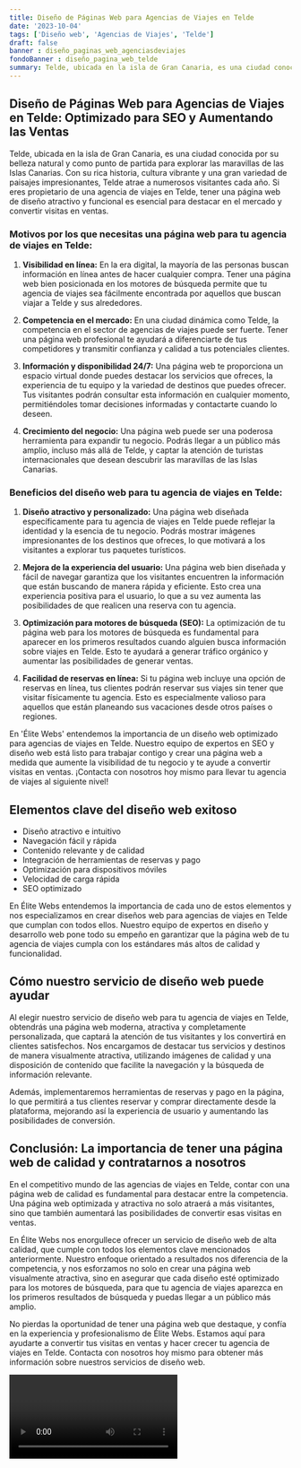 ```yaml
---
title: Diseño de Páginas Web para Agencias de Viajes en Telde
date: '2023-10-04'
tags: ['Diseño web', 'Agencias de Viajes', 'Telde']
draft: false
banner : diseño_paginas_web_agenciasdeviajes
fondoBanner : diseño_pagina_web_telde
summary: Telde, ubicada en la isla de Gran Canaria, es una ciudad conocida por su belleza natural y como punto de partida para explorar las maravillas de las Islas Canarias. Con su rica historia, cultura vibrante y una gran variedad de paisajes impresionantes, Telde atrae a numerosos visitantes cada año. Si eres propietario de una agencia de viajes en Telde, tener una página web de diseño atractivo y funcional es esencial para destacar en el mercado y convertir visitas en ventas.
---
```


## Diseño de Páginas Web para Agencias de Viajes en Telde: Optimizado para SEO y Aumentando las Ventas

Telde, ubicada en la isla de Gran Canaria, es una ciudad conocida por su belleza natural y como punto de partida para explorar las maravillas de las Islas Canarias. Con su rica historia, cultura vibrante y una gran variedad de paisajes impresionantes, Telde atrae a numerosos visitantes cada año. Si eres propietario de una agencia de viajes en Telde, tener una página web de diseño atractivo y funcional es esencial para destacar en el mercado y convertir visitas en ventas.

### Motivos por los que necesitas una página web para tu agencia de viajes en Telde:

1. **Visibilidad en línea:** En la era digital, la mayoría de las personas buscan información en línea antes de hacer cualquier compra. Tener una página web bien posicionada en los motores de búsqueda permite que tu agencia de viajes sea fácilmente encontrada por aquellos que buscan viajar a Telde y sus alrededores.

2. **Competencia en el mercado:** En una ciudad dinámica como Telde, la competencia en el sector de agencias de viajes puede ser fuerte. Tener una página web profesional te ayudará a diferenciarte de tus competidores y transmitir confianza y calidad a tus potenciales clientes.

3. **Información y disponibilidad 24/7:** Una página web te proporciona un espacio virtual donde puedes destacar los servicios que ofreces, la experiencia de tu equipo y la variedad de destinos que puedes ofrecer. Tus visitantes podrán consultar esta información en cualquier momento, permitiéndoles tomar decisiones informadas y contactarte cuando lo deseen.

4. **Crecimiento del negocio:** Una página web puede ser una poderosa herramienta para expandir tu negocio. Podrás llegar a un público más amplio, incluso más allá de Telde, y captar la atención de turistas internacionales que desean descubrir las maravillas de las Islas Canarias.

### Beneficios del diseño web para tu agencia de viajes en Telde:

1. **Diseño atractivo y personalizado:** Una página web diseñada específicamente para tu agencia de viajes en Telde puede reflejar la identidad y la esencia de tu negocio. Podrás mostrar imágenes impresionantes de los destinos que ofreces, lo que motivará a los visitantes a explorar tus paquetes turísticos.

2. **Mejora de la experiencia del usuario:** Una página web bien diseñada y fácil de navegar garantiza que los visitantes encuentren la información que están buscando de manera rápida y eficiente. Esto crea una experiencia positiva para el usuario, lo que a su vez aumenta las posibilidades de que realicen una reserva con tu agencia.

3. **Optimización para motores de búsqueda (SEO):** La optimización de tu página web para los motores de búsqueda es fundamental para aparecer en los primeros resultados cuando alguien busca información sobre viajes en Telde. Esto te ayudará a generar tráfico orgánico y aumentar las posibilidades de generar ventas.

4. **Facilidad de reservas en línea:** Si tu página web incluye una opción de reservas en línea, tus clientes podrán reservar sus viajes sin tener que visitar físicamente tu agencia. Esto es especialmente valioso para aquellos que están planeando sus vacaciones desde otros países o regiones.

En 'Élite Webs' entendemos la importancia de un diseño web optimizado para agencias de viajes en Telde. Nuestro equipo de expertos en SEO y diseño web está listo para trabajar contigo y crear una página web a medida que aumente la visibilidad de tu negocio y te ayude a convertir visitas en ventas. ¡Contacta con nosotros hoy mismo para llevar tu agencia de viajes al siguiente nivel!

<GifSeo />

<Cta />

## Elementos clave del diseño web exitoso

- Diseño atractivo e intuitivo
- Navegación fácil y rápida
- Contenido relevante y de calidad
- Integración de herramientas de reservas y pago
- Optimización para dispositivos móviles
- Velocidad de carga rápida
- SEO optimizado

En Élite Webs entendemos la importancia de cada uno de estos elementos y nos especializamos en crear diseños web para agencias de viajes en Telde que cumplan con todos ellos. Nuestro equipo de expertos en diseño y desarrollo web pone todo su empeño en garantizar que la página web de tu agencia de viajes cumpla con los estándares más altos de calidad y funcionalidad.

## Cómo nuestro servicio de diseño web puede ayudar

Al elegir nuestro servicio de diseño web para tu agencia de viajes en Telde, obtendrás una página web moderna, atractiva y completamente personalizada, que captará la atención de tus visitantes y los convertirá en clientes satisfechos. Nos encargamos de destacar tus servicios y destinos de manera visualmente atractiva, utilizando imágenes de calidad y una disposición de contenido que facilite la navegación y la búsqueda de información relevante.

Además, implementaremos herramientas de reservas y pago en la página, lo que permitirá a tus clientes reservar y comprar directamente desde la plataforma, mejorando así la experiencia de usuario y aumentando las posibilidades de conversión.

## Conclusión: La importancia de tener una página web de calidad y contratarnos a nosotros

En el competitivo mundo de las agencias de viajes en Telde, contar con una página web de calidad es fundamental para destacar entre la competencia. Una página web optimizada y atractiva no solo atraerá a más visitantes, sino que también aumentará las posibilidades de convertir esas visitas en ventas.

En Élite Webs nos enorgullece ofrecer un servicio de diseño web de alta calidad, que cumple con todos los elementos clave mencionados anteriormente. Nuestro enfoque orientado a resultados nos diferencia de la competencia, y nos esforzamos no solo en crear una página web visualmente atractiva, sino en asegurar que cada diseño esté optimizado para los motores de búsqueda, para que tu agencia de viajes aparezca en los primeros resultados de búsqueda y puedas llegar a un público más amplio.

No pierdas la oportunidad de tener una página web que destaque, y confía en la experiencia y profesionalismo de Élite Webs. Estamos aquí para ayudarte a convertir tus visitas en ventas y hacer crecer tu agencia de viajes en Telde. Contacta con nosotros hoy mismo para obtener más información sobre nuestros servicios de diseño web.

<Video />

<CtaBot job='Agencias de Viajes' city='Telde'/>

<Gmaps query='Telde+españa+maps' />